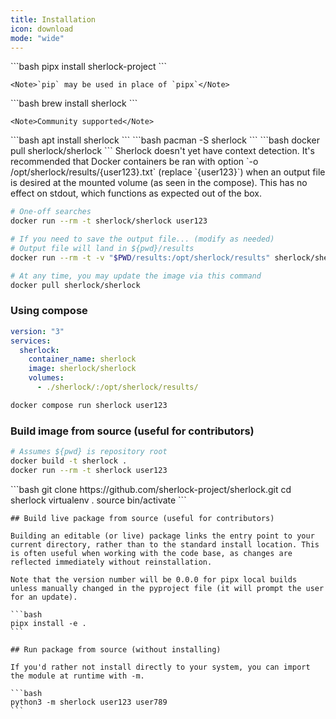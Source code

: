 ```yaml
---
title: Installation
icon: download
mode: "wide"
---
```


<Tabs>
  <Tab title="PyPi">
    ```bash
    pipx install sherlock-project
    ```

    <Note>`pip` may be used in place of `pipx`</Note>
    
  </Tab>
  <Tab title="Brew">
    ```bash
    brew install sherlock
    ```

    <Note>Community supported</Note>
  </Tab>

  <Tab title="Apt">
    ```bash
    apt install sherlock
    ```
  </Tab>

  <Tab title="BlackArch">
    ```bash
    pacman -S sherlock
    ```
  </Tab>

  <Tab title="Docker">
    ```bash
    docker pull sherlock/sherlock
    ```
<Note>Sherlock doesn't yet have context detection. It's recommended that Docker containers be ran with option `-o /opt/sherlock/results/{user123}.txt` (replace `{user123}`) when an output file is desired at the mounted volume (as seen in the compose). This has no effect on stdout, which functions as expected out of the box.</Note>

```bash
# One-off searches
docker run --rm -t sherlock/sherlock user123

# If you need to save the output file... (modify as needed)
# Output file will land in ${pwd}/results
docker run --rm -t -v "$PWD/results:/opt/sherlock/results" sherlock/sherlock -o /opt/sherlock/results/text.txt user123
```

```bash
# At any time, you may update the image via this command
docker pull sherlock/sherlock
```

### Using compose

```yml
version: "3"
services:
  sherlock:
    container_name: sherlock
    image: sherlock/sherlock
    volumes:
      - ./sherlock/:/opt/sherlock/results/
```

```bash
docker compose run sherlock user123
```

### Build image from source (useful for contributors)

```bash
# Assumes ${pwd} is repository root
docker build -t sherlock .
docker run --rm -t sherlock user123
```
  </Tab>
  <Tab title="GitHub">
    ```bash
    git clone https://github.com/sherlock-project/sherlock.git
    cd sherlock
    virtualenv .
    source bin/activate
    ```

    ## Build live package from source (useful for contributors)

    Building an editable (or live) package links the entry point to your current directory, rather than to the standard install location. This is often useful when working with the code base, as changes are reflected immediately without reinstallation.

    Note that the version number will be 0.0.0 for pipx local builds unless manually changed in the pyproject file (it will prompt the user for an update).

    ```bash
    pipx install -e .
    ```

    ## Run package from source (without installing)

    If you'd rather not install directly to your system, you can import the module at runtime with -m.

    ```bash
    python3 -m sherlock user123 user789
    ```

  </Tab>
</Tabs>